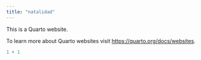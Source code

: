 ```yaml
---
title: "natalidad"
---
```


This is a Quarto website.

To learn more about Quarto websites visit <https://quarto.org/docs/websites>.

```r
1 + 1
```
